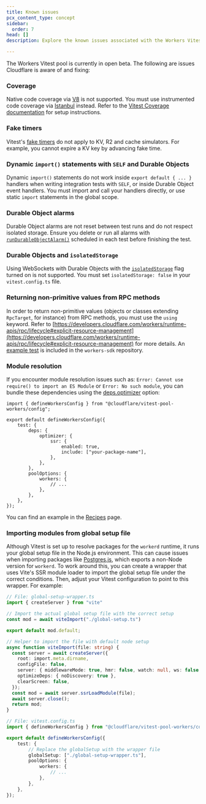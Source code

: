 ```yaml
---
title: Known issues
pcx_content_type: concept
sidebar:
  order: 7
head: []
description: Explore the known issues associated with the Workers Vitest integration.

---
```


The Workers Vitest pool is currently in open beta. The following are issues Cloudflare is aware of and fixing:

### Coverage

Native code coverage via [V8](https://v8.dev/blog/javascript-code-coverage) is not supported. You must use instrumented code coverage via [Istanbul](https://istanbul.js.org/) instead. Refer to the [Vitest Coverage documentation](https://vitest.dev/guide/coverage) for setup instructions.

### Fake timers

Vitest's [fake timers](https://vitest.dev/guide/mocking.html#timers) do not apply to KV, R2 and cache simulators. For example, you cannot expire a KV key by advancing fake time.

### Dynamic `import()` statements with `SELF` and Durable Objects

Dynamic `import()` statements do not work inside `export default { ... }` handlers when writing integration tests with `SELF`, or inside Durable Object event handlers. You must import and call your handlers directly, or use static `import` statements in the global scope.

### Durable Object alarms

Durable Object alarms are not reset between test runs and do not respect isolated storage. Ensure you delete or run all alarms with [`runDurableObjectAlarm()`](/workers/testing/vitest-integration/test-apis/#durable-objects) scheduled in each test before finishing the test.

### Durable Objects and `isolatedStorage`

Using WebSockets with Durable Objects with the [`isolatedStorage`](/workers/testing/vitest-integration/isolation-and-concurrency) flag turned on is not supported. You must set `isolatedStorage: false` in your `vitest.config.ts` file.

### Returning non-primitive values from RPC methods

In order to return non-primitive values (objects or classes extending `RpcTarget`, for instance) from RPC methods, you must use the `using` keyword. Refer to [https://developers.cloudflare.com/workers/runtime-apis/rpc/lifecycle#explicit-resource-management](https://developers.cloudflare.com/workers/runtime-apis/rpc/lifecycle#explicit-resource-management) for more details. An [example test](https://github.com/cloudflare/workers-sdk/tree/main/fixtures/vitest-pool-workers-examples/rpc/test/unit.test.ts#L155) is included in the `workers-sdk` repository.

### Module resolution

If you encounter module resolution issues such as: `Error: Cannot use require() to import an ES Module` or `Error: No such module`, you can bundle these dependencies using the [deps.optimizer](https://vitest.dev/config/#deps-optimizer) option:

```tsx
import { defineWorkersConfig } from "@cloudflare/vitest-pool-workers/config";

export default defineWorkersConfig({
	test: {
		deps: {
			optimizer: {
				ssr: {
					enabled: true,
					include: ["your-package-name"],
				},
			},
		},
		poolOptions: {
			workers: {
				// ...
			},
		},
	},
});
```

You can find an example in the [Recipes](/workers/testing/vitest-integration/recipes) page.

### Importing modules from global setup file

Although Vitest is set up to resolve packages for the `workerd` runtime, it runs your global setup file in the Node.js environment. This can cause issues when importing packages like [Postgres.js](https://github.com/cloudflare/workers-sdk/issues/6465), which exports a non-Node version for `workerd`.
To work around this, you can create a wrapper that uses Vite's SSR module loader to import the global setup file under the correct conditions. Then, adjust your Vitest configuration to point to this wrapper. For example:

```ts
// File: global-setup-wrapper.ts
import { createServer } from "vite"

// Import the actual global setup file with the correct setup
const mod = await viteImport("./global-setup.ts")

export default mod.default;

// Helper to import the file with default node setup
async function viteImport(file: string) {
  const server = await createServer({
    root: import.meta.dirname,
    configFile: false,
    server: { middlewareMode: true, hmr: false, watch: null, ws: false },
    optimizeDeps: { noDiscovery: true },
    clearScreen: false,
  });
  const mod = await server.ssrLoadModule(file);
  await server.close();
  return mod;
}
```

```ts
// File: vitest.config.ts
import { defineWorkersConfig } from "@cloudflare/vitest-pool-workers/config";

export default defineWorkersConfig({
	test: {
		// Replace the globalSetup with the wrapper file
		globalSetup: ["./global-setup-wrapper.ts"],
		poolOptions: {
			workers: {
				// ...
			},
		},
	},
});
```
